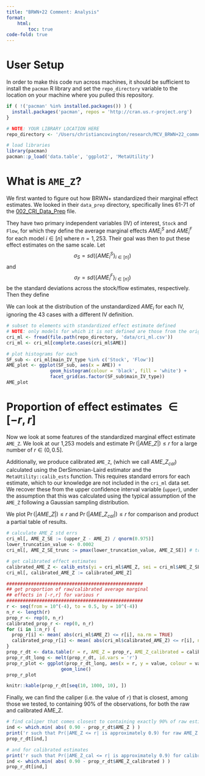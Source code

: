 ```yaml
---
title: "BRWN+22 Comment: Analysis"
format: 
    html:
        toc: true
code-fold: true
---
```


# User Setup

In order to make this code run across machines, it should be sufficient to install the `pacman` R library 
and set the `repo_directory` variable to the location on your machine where you pulled this repository.

```r
if ( !('pacman' %in% installed.packages()) ) {
  install.packages('pacman', repos = 'http://cran.us.r-project.org')
}

# NOTE: YOUR LIBRARY LOCATION HERE
repo_directory <- '/Users/christiancovington/research/MCV_BRWN+22_comment'

# load libraries
library(pacman)
pacman::p_load('data.table', 'ggplot2', 'MetaUtility')
```

# What is `AME_Z`?

We first wanted to figure out how BRWN+ standardized their marginal effect estimates. 
We looked in their `data_prep` directory, specifically lines 61-71 of the [002_CRI_Data_Prep](https://github.com/nbreznau/CRI/blob/master/code/data_prep/002_CRI_Data_Prep.Rmd) file. 

They have two primary independent variables (IV) of interest, `Stock` and `Flow`, for which they define the average marginal effects 
$AME^S_i$ and $AME^F_i$ for each model $i \in [n]$ where $n = 1{,}253$. 
Their goal was then to put these effect estimates on the same scale.
Let 
$$\sigma_{S} = sd \left( \{AME^S_i\}_{i \in [n]} \right)$$ 
and 
$$\sigma_{F} = sd \left( \{AME^F_i\}_{i \in [n]} \right)$$ 
be the standard deviations
across the stock/flow estimates, respectively. Then they define
\begin{equation*}
    AME\_Z_i =
      \begin{cases}
          \frac{AME^S_i \cdot \sigma_{S}}{\sigma_{F}} &\text{if model IV} = \text{Stock} \\ 
          AME^F_i &\text{if model IV} = \text{Flow}
      \end{cases}
\end{equation*}

We can look at the distribution of the unstandardized $AME_i$ for each IV, ignoring the 43 cases with a different 
IV definition.
```r
# subset to elements with standardized effect estimate defined
# NOTE: only models for which it is not defined are those from the original Brady & Finnegan study being replicated and 
cri_ml <- fread(file.path(repo_directory, 'data/cri_ml.csv'))
cri_ml <- cri_ml[complete.cases(cri_ml$AME)]

# plot histograms for each
SF_sub <- cri_ml[main_IV_type %in% c('Stock', 'Flow')]
AME_plot <- ggplot(SF_sub, aes(x = AME)) + 
                geom_histogram(colour = 'black', fill = 'white') + 
                facet_grid(as.factor(SF_sub$main_IV_type))
AME_plot
```

# Proportion of effect estimates $\in [-r ,r]$

Now we look at some features of the standardized marginal effect estimate `AME_Z`. 
We look at our 1,253 models and estimate $\Pr( \vert AME\_Z \vert ) \leq r$
for a large number of $r \in (0, 0.5]$.

Additionally, we produce calibrated `AME_Z`, (which we call $AME\_Z_{cal}$) calculated 
using the DerSimonian-Laird estimator and the `MetaUtility::calib_ests` function. This requires standard errors 
for each estimate, which to our knowledge are not included in the `cri_ml` data set. We recover these from the 
upper confidence interval variable (`upper`), under the assumption that this was calculated using the typical 
assumption of the `AME_Z` following a Gaussian sampling distribution.

We plot 
$\Pr( \vert AME\_Z \vert ) \leq r$ and $\Pr( \vert AME\_Z_{cal} \vert ) \leq r$
for comparison and product a partial table of results. 

```r
# calculate AME_Z std errs
cri_ml[, AME_Z_SE := (upper_Z - AME_Z) / qnorm(0.975)]
lower_truncation_value <- 0.0002
cri_ml[, AME_Z_SE_trunc := pmax(lower_truncation_value, AME_Z_SE)] # truncate SEs slightly to reduce potential issues in calibrated estimation

# get calibrated effect estimates
calibrated_AME_Z <- calib_ests(yi = cri_ml$AME_Z, sei = cri_ml$AME_Z_SE_trunc, method = 'DL')
cri_ml[, calibrated_AME_Z := calibrated_AME_Z]

##################################################
## get proportion of raw/calibrated average marginal 
## effects in [-r,r] for various r
##################################################
r <- seq(from = 10^(-4), to = 0.5, by = 10^(-4))
n_r <- length(r)
prop_r <- rep(0, n_r)
calibrated_prop_r <- rep(0, n_r)
for (i in 1:n_r) {
  prop_r[i] <- mean( abs(cri_ml$AME_Z) <= r[i], na.rm = TRUE) 
  calibrated_prop_r[i] <- mean( abs(cri_ml$calibrated_AME_Z) <= r[i], na.rm = TRUE) 
}
prop_r_dt <- data.table(r = r, AME_Z = prop_r, AME_Z_calibrated = calibrated_prop_r)
prop_r_dt_long <- melt(prop_r_dt, id.vars = 'r')
prop_r_plot <- ggplot(prop_r_dt_long, aes(x = r, y = value, colour = variable)) + 
                    geom_line()
prop_r_plot 

knitr::kable(prop_r_dt[seq(10, 1000, 10), ])
```

Finally, we can find the caliper (i.e. the value of `r`) that is closest, among those we tested, to containing 90% of the observations, for both the raw and 
calibrated AME_Z.

```r
# find caliper that comes closest to containing exactly 90% of raw estimates
ind <- which.min( abs( 0.90 - prop_r_dt$AME_Z ) )
print('r such that Pr(|AME_Z <= r| is approximately 0.9) for raw AME_Z')
prop_r_dt[ind,]

# and for calibrated estimates
print('r such that Pr(|AME_Z_cal <= r| is approximately 0.9) for calibrated AME_Z_cal')
ind <- which.min( abs( 0.90 - prop_r_dt$AME_Z_calibrated ) )
prop_r_dt[ind,]
```